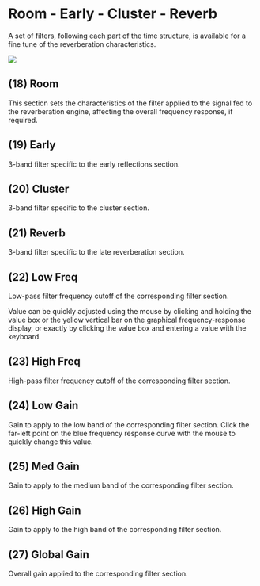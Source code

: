 # Room - Early - Cluster - Reverb
A set of filters, following each part of the time structure, is available for a fine tune of the reverberation characteristics.

![](https://flux-shared.s3.amazonaws.com/doc_images/Plugins/ircam-verb/verb_05.png)

## (18) Room
This section sets the characteristics of the filter applied to the signal fed to the reverberation engine, affecting 
the overall frequency response, if required.

## (19) Early
3-band filter specific to the early reflections section.

## (20) Cluster
3-band filter specific to the cluster section.

## (21) Reverb
3-band  filter  specific  to  the  late  reverberation 
section.

## (22) Low Freq
Low-pass  filter  frequency  cutoff  of  the  corresponding filter section.

Value can be quickly adjusted using the mouse by clicking and holding the value box or the yellow vertical bar on the 
graphical frequency-response display, or exactly by clicking the value box and entering a value with the keyboard.

## (23) High Freq
High-pass filter frequency cutoff of the corresponding filter section. 

## (24) Low Gain
Gain to apply to the low band of the corresponding filter section. Click the far-left point on the blue frequency response 
curve with the mouse to quickly change this value.

## (25) Med Gain
Gain to apply to the medium band of the corresponding filter section.

## (26) High Gain
Gain to apply to the high band of the corresponding filter section.

## (27) Global Gain
Overall gain applied to the corresponding filter section.
